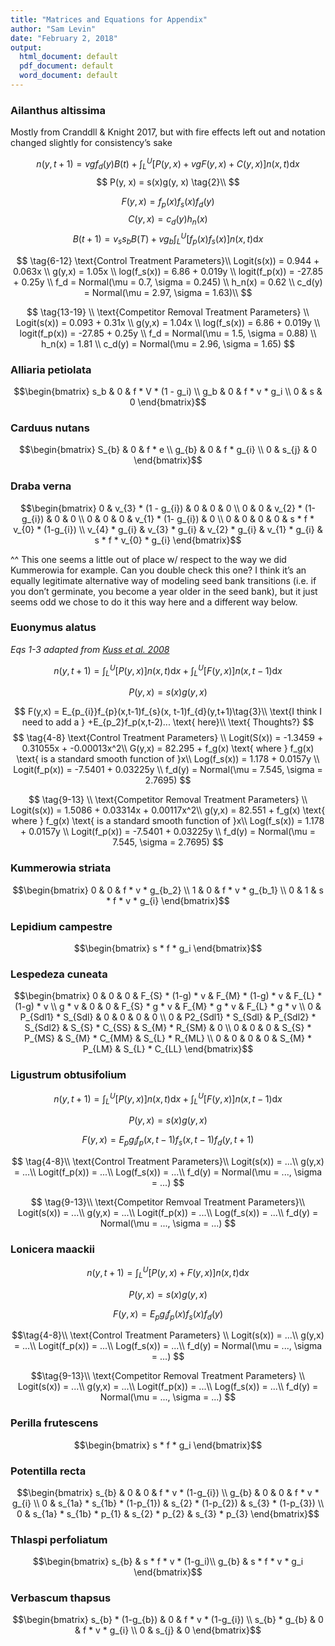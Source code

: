 ```yaml
---
title: "Matrices and Equations for Appendix"
author: "Sam Levin"
date: "February 2, 2018"
output:
  html_document: default
  pdf_document: default
  word_document: default
---
```



### Ailanthus altissima
Mostly from Cranddll & Knight 2017, but with fire effects left out and notation changed slightly for consistency's sake

$$
n(y, t+1) = vgf_{d}(y)B(t) + \int_L^U [P(y,x) + vgF(y,x) + C(y,x)]n(x,t) \mathrm{d}x  \tag{1}
$$
$$
P(y, x) = s(x)g(y, x) \tag{2}\\
$$

$$
F(y, x) = f_{p}(x)f_{s}(x)f_{d}(y) \tag{3}
$$
$$
C(y,x) = c_{d}(y)h_{n}(x) \tag{4}
$$
$$
B(t+1) = v_{s}s_{b}B(T) + vg_{b{}} \int_L^U[f_{p}(x)f_{s}(x)]n(x,t) \mathrm{d}x \tag{5}
$$

$$ \tag{6-12}
\text{Control Treatment  Parameters}\\
Logit(s(x)) = 0.944 + 0.063x \\
g(y,x) = 1.05x \\ 
log(f_s(x)) = 6.86 + 0.019y \\
logit(f_p(x)) = -27.85 + 0.25y \\
f_d = Normal(\mu = 0.7, \sigma = 0.245) \\
h_n(x) = 0.62 \\
c_d(y) = Normal(\mu = 2.97, \sigma = 1.63)\\
$$

$$ \tag{13-19} \\
\text{Competitor Removal Treatment Parameters} \\
Logit(s(x)) = 0.093 + 0.31x \\
g(y,x) = 1.04x \\
log(f_s(x)) = 6.86 + 0.019y \\
logit(f_p(x)) = -27.85 + 0.25y \\
f_d = Normal(\mu = 1.5, \sigma = 0.88) \\
h_n(x) = 1.81 \\
c_d(y) = Normal(\mu = 2.96, \sigma = 1.65) 
$$


### Alliaria petiolata

$$\begin{bmatrix}
    s_b & 0 & f * V * (1 - g_i) \\
    g_b & 0 & f * v * g_i \\
    0 & s & 0
    \end{bmatrix}$$
    
    
### Carduus nutans

$$\begin{bmatrix}
    S_{b} & 0 & f * e \\
    g_{b} & 0 & f * g_{i} \\
    0 & s_{j} & 0
    \end{bmatrix}$$ 
    
    
### Draba verna

$$\begin{bmatrix}
    0 & v_{3} * (1 - g_{i}) & 0 & 0 & 0 \\
    0 & 0 & v_{2} * (1-g_{i}) & 0 & 0 \\
    0 & 0 & 0 & v_{1} * (1- g_{i}) & 0 \\
    0 & 0 & 0 & 0 & s * f * v_{0} * (1-g_{i}) \\ 
    v_{4} * g_{i} & v_{3} * g_{i} & v_{2} * g_{i} &
    v_{1} * g_{i} &  s * f * v_{0} * g_{i}
  \end{bmatrix}$$
  
^^ This one seems a little out of place w/ respect to the way we did Kummerowia for example. Can you double check this one? I think it's an equally legitimate alternative way of modeling seed bank transitions (i.e. if you don't germinate, you become a year older in the seed bank), but it just seems odd we chose to do it this way here and a different way below.

### Euonymus alatus

_Eqs 1-3 adapted from [Kuss et al. 2008 ](https://pdfs.semanticscholar.org/59dc/056c6c597db340ab352bb7df38269793b88f.pdf)_

$$
n(y, t + 1) = \int_L^U [P(y,x)]n(x,t) \mathrm dx + \int_L^U [F(y,x)]n(x, t-1) \mathrm dx \tag{1}
$$ 

$$
P(y,x) = s(x)g(y,x) \tag{2}
$$

$$
F(y,x) = E_{p_{i}}f_{p}(x,t-1)f_{s}(x, t-1)f_{d}(y,t+1)\tag{3}\\
\text{I think I need to add a } +E_{p_2}f_p(x,t-2)... \text{ here}\\ \text{ Thoughts?}
$$
$$ \tag{4-8}
\text{Control Treatment Parameters} \\
Logit(S(x)) = -1.3459 + 0.31055x + -0.00013x^2\\
G(y,x) = 82.295 + f_g(x) \text{ where } f_g(x) \text{ is a standard smooth function of }x\\
Log(f_s(x)) = 1.178 + 0.0157y \\
Logit(f_p(x)) = -7.5401 + 0.03225y \\ 
f_d(y) = Normal(\mu = 7.545, \sigma = 2.7695)
$$

$$ \tag{9-13} \\
\text{Competitor Removal Treatment Parameters} \\
Logit(s(x)) = 1.5086 + 0.03314x + 0.00117x^2\\
g(y,x) = 82.551 + f_g(x) \text{ where } f_g(x) \text{ is a standard smooth function of }x\\
Log(f_s(x)) = 1.178 + 0.0157y \\
Logit(f_p(x)) = -7.5401 + 0.03225y \\
f_d(y) = Normal(\mu = 7.545, \sigma = 2.7695)
$$


### Kummerowia striata

$$\begin{bmatrix}
    0 & 0 & f * v * g_{b_2} \\
    1 & 0 & f * v * g_{b_1} \\
    0 & 1 & s * f * v * g_{i}
\end{bmatrix}$$


### Lepidium campestre

$$\begin{bmatrix}
    s * f * g_i 
\end{bmatrix}$$

### Lespedeza cuneata

$$\begin{bmatrix}
    0 & 0 & 0 & F_{S} * (1-g) * v & F_{M} * (1-g) * v & F_{L} * (1-g) * v \\
    g * v & 0 & 0 & F_{S} * g * v & F_{M} * g * v & F_{L} * g * v \\
    0 & P_{Sdl1} * S_{Sdl} & 0 & 0 & 0 & 0 \\
    0 & P2_{Sdl1} * S_{Sdl} & P_{Sdl2} * S_{Sdl2} & S_{S} * C_{SS} & S_{M} * R_{SM} & 0 \\
    0 & 0 & 0 & S_{S} * P_{MS} & S_{M} * C_{MM} & S_{L} * R_{ML} \\
    0 & 0 & 0 & 0 & S_{M} * P_{LM} & S_{L} * C_{LL}
\end{bmatrix}$$


### Ligustrum obtusifolium

$$ 
n(y, t + 1) = \int_L^U [P(y,x)]n(x,t) \mathrm dx  + \int_L^U[F(y,x)]n(x, t-1)\mathrm dx \tag{1}
$$


$$
P(y,x) = s(x)g(y,x) \tag{2}
$$

$$
F(y,x) = E_p g_i f_p(x,t-1)f_s(x,t-1)f_d(y,t+1) \tag{3}
$$

$$ \tag{4-8}\\
\text{Control Treatment Parameters}\\
Logit(s(x)) = ...\\
g(y,x) = ...\\
Logit(f_p(x)) = ...\\
Log(f_s(x)) = ...\\
f_d(y) = Normal(\mu = ..., \sigma = ...)
$$

$$ \tag{9-13}\\
\text{Competitor Remvoal Treatment Parameters}\\
Logit(s(x)) = ...\\
g(y,x) = ...\\
Logit(f_p(x)) = ...\\
Log(f_s(x)) = ...\\
f_d(y) = Normal(\mu = ..., \sigma = ...)
$$

### Lonicera maackii 
$$ 
n(y, t + 1) = \int_L^U [P(y,x) + F(y,x)]n(x,t) \mathrm dx \tag{1}
$$

$$
P(y,x) = s(x)g(y,x) \tag{2}
$$

$$
F(y,x) = E_p g_i f_p(x)f_s(x)f_d(y)
$$

$$\tag{4-8}\\
\text{Control Treatment Parameters} \\
Logit(s(x)) = ...\\
g(y,x) = ...\\
Logit(f_p(x)) = ...\\
Log(f_s(x)) = ...\\
f_d(y) = Normal(\mu = ..., \sigma = ...)
$$

$$\tag{9-13}\\
\text{Competitor Removal Treatment Parameters} \\
Logit(s(x)) = ...\\
g(y,x) = ...\\
Logit(f_p(x)) = ...\\
Log(f_s(x)) = ...\\
f_d(y) = Normal(\mu = ..., \sigma = ...)
$$

### Perilla frutescens

$$\begin{bmatrix} s * f * g_i  \end{bmatrix}$$

### Potentilla recta

$$\begin{bmatrix}
    s_{b} & 0 & 0 & f * v * (1-g_{i}) \\
    g_{b} & 0 & 0 & f * v * g_{i} \\
    0 & s_{1a} * s_{1b} * (1-p_{1}) & s_{2} * (1-p_{2}) & s_{3} * (1-p_{3}) \\
    0 & s_{1a} * s_{1b} * p_{1} & s_{2} * p_{2} & s_{3} * p_{3}
\end{bmatrix}$$

### Thlaspi perfoliatum

$$\begin{bmatrix} 
    s_{b} & s * f * v * (1-g_i)\\
    g_{b} & s * f * v * g_i
\end{bmatrix}$$


### Verbascum thapsus

$$\begin{bmatrix}
    s_{b} * (1-g_{b}) & 0 & f * v * (1-g_{i}) \\
    s_{b} * g_{b} & 0 & f * v * g_{i} \\
    0 & s_{j} & 0
\end{bmatrix}$$

